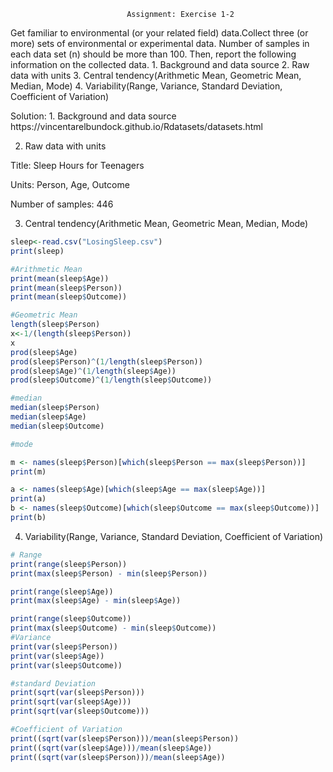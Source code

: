                               Assignment: Exercise 1-2
Get familiar to environmental (or your related field) data.Collect three (or more)
sets of environmental or experimental data. Number of samples in each data set (n) should be more than 100. 
Then, report the following information on the collected data.
1. Background and data source
2. Raw data with units
3. Central tendency(Arithmetic Mean, Geometric Mean, Median, Mode)
4. Variability(Range, Variance, Standard Deviation, Coefficient of Variation)

Solution:
1. Background and data source
https://vincentarelbundock.github.io/Rdatasets/datasets.html

2. Raw data with units

Title: Sleep Hours for Teenagers

Units: Person, Age, Outcome

Number of samples: 446

3. Central tendency(Arithmetic Mean, Geometric Mean, Median, Mode)
```r
sleep<-read.csv("LosingSleep.csv")
print(sleep)

#Arithmetic Mean
print(mean(sleep$Age))
print(mean(sleep$Person))
print(mean(sleep$Outcome))

#Geometric Mean
length(sleep$Person)
x<-1/(length(sleep$Person))
x
prod(sleep$Age)
prod(sleep$Person)^(1/length(sleep$Person))
prod(sleep$Age)^(1/length(sleep$Age))
prod(sleep$Outcome)^(1/length(sleep$Outcome))

#median
median(sleep$Person) 
median(sleep$Age)
median(sleep$Outcome)

#mode

m <- names(sleep$Person)[which(sleep$Person == max(sleep$Person))] 
print(m)

a <- names(sleep$Age)[which(sleep$Age == max(sleep$Age))] 
print(a)
b <- names(sleep$Outcome)[which(sleep$Outcome == max(sleep$Outcome))] 
print(b)

```

4. Variability(Range, Variance, Standard Deviation, Coefficient of Variation)
```r
# Range
print(range(sleep$Person))
print(max(sleep$Person) - min(sleep$Person))

print(range(sleep$Age))
print(max(sleep$Age) - min(sleep$Age))

print(range(sleep$Outcome))
print(max(sleep$Outcome) - min(sleep$Outcome))
#Variance
print(var(sleep$Person))
print(var(sleep$Age))
print(var(sleep$Outcome))

#standard Deviation
print(sqrt(var(sleep$Person)))
print(sqrt(var(sleep$Age)))
print(sqrt(var(sleep$Outcome)))

#Coefficient of Variation
print((sqrt(var(sleep$Person)))/mean(sleep$Person))
print((sqrt(var(sleep$Age)))/mean(sleep$Age))
print((sqrt(var(sleep$Person)))/mean(sleep$Age))



```




